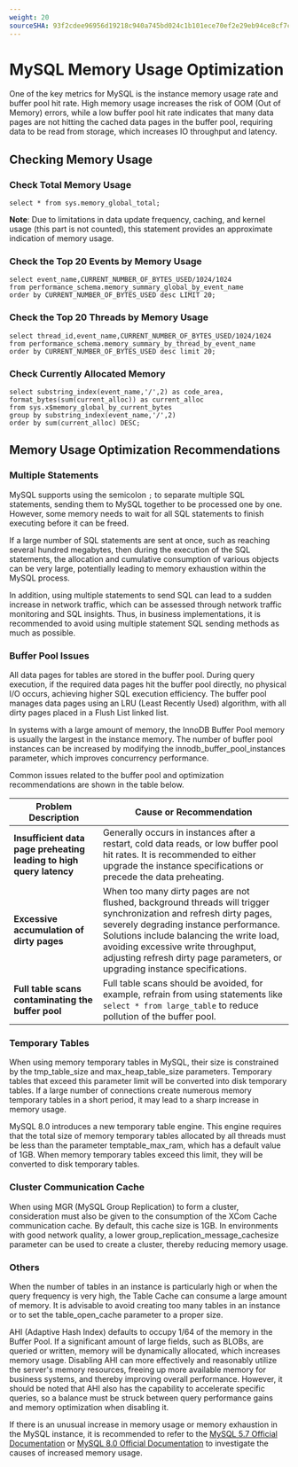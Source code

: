 ```yaml
---
weight: 20
sourceSHA: 93f2cdee96956d19218c940a745bd024c1b101ece70ef2e29eb94ce8cf7cd5a9
---
```


# MySQL Memory Usage Optimization

One of the key metrics for MySQL is the instance memory usage rate and buffer pool hit rate. High memory usage increases the risk of OOM (Out of Memory) errors, while a low buffer pool hit rate indicates that many data pages are not hitting the cached data pages in the buffer pool, requiring data to be read from storage, which increases IO throughput and latency.

## Checking Memory Usage

### Check Total Memory Usage

```
select * from sys.memory_global_total;
```

**Note**: Due to limitations in data update frequency, caching, and kernel usage (this part is not counted), this statement provides an approximate indication of memory usage.

### Check the Top 20 Events by Memory Usage

```
select event_name,CURRENT_NUMBER_OF_BYTES_USED/1024/1024
from performance_schema.memory_summary_global_by_event_name
order by CURRENT_NUMBER_OF_BYTES_USED desc LIMIT 20;
```

### Check the Top 20 Threads by Memory Usage

```
select thread_id,event_name,CURRENT_NUMBER_OF_BYTES_USED/1024/1024
from performance_schema.memory_summary_by_thread_by_event_name
order by CURRENT_NUMBER_OF_BYTES_USED desc limit 20;
```

### Check Currently Allocated Memory

```
select substring_index(event_name,'/',2) as code_area, format_bytes(sum(current_alloc)) as current_alloc
from sys.x$memory_global_by_current_bytes
group by substring_index(event_name,'/',2)
order by sum(current_alloc) DESC;
```

## Memory Usage Optimization Recommendations

### Multiple Statements

MySQL supports using the semicolon `;` to separate multiple SQL statements, sending them to MySQL together to be processed one by one. However, some memory needs to wait for all SQL statements to finish executing before it can be freed.

If a large number of SQL statements are sent at once, such as reaching several hundred megabytes, then during the execution of the SQL statements, the allocation and cumulative consumption of various objects can be very large, potentially leading to memory exhaustion within the MySQL process.

In addition, using multiple statements to send SQL can lead to a sudden increase in network traffic, which can be assessed through network traffic monitoring and SQL insights. Thus, in business implementations, it is recommended to avoid using multiple statement SQL sending methods as much as possible.

### Buffer Pool Issues

All data pages for tables are stored in the buffer pool. During query execution, if the required data pages hit the buffer pool directly, no physical I/O occurs, achieving higher SQL execution efficiency. The buffer pool manages data pages using an LRU (Least Recently Used) algorithm, with all dirty pages placed in a Flush List linked list.

In systems with a large amount of memory, the InnoDB Buffer Pool memory is usually the largest in the instance memory. The number of buffer pool instances can be increased by modifying the innodb_buffer_pool_instances parameter, which improves concurrency performance.

Common issues related to the buffer pool and optimization recommendations are shown in the table below.

| Problem Description                   | Cause or Recommendation                                                               |
| ------------------------------------- | ------------------------------------------------------------------------------------ |
| **Insufficient data page preheating leading to high query latency** | Generally occurs in instances after a restart, cold data reads, or low buffer pool hit rates. It is recommended to either upgrade the instance specifications or precede the data preheating. |
| **Excessive accumulation of dirty pages**             | When too many dirty pages are not flushed, background threads will trigger synchronization and refresh dirty pages, severely degrading instance performance. Solutions include balancing the write load, avoiding excessive write throughput, adjusting refresh dirty page parameters, or upgrading instance specifications. |
| **Full table scans contaminating the buffer pool** | Full table scans should be avoided, for example, refrain from using statements like `select * from large_table` to reduce pollution of the buffer pool. |

### Temporary Tables

When using memory temporary tables in MySQL, their size is constrained by the tmp_table_size and max_heap_table_size parameters. Temporary tables that exceed this parameter limit will be converted into disk temporary tables. If a large number of connections create numerous memory temporary tables in a short period, it may lead to a sharp increase in memory usage.

MySQL 8.0 introduces a new temporary table engine. This engine requires that the total size of memory temporary tables allocated by all threads must be less than the parameter temptable_max_ram, which has a default value of 1GB. When memory temporary tables exceed this limit, they will be converted to disk temporary tables.

### Cluster Communication Cache

When using MGR (MySQL Group Replication) to form a cluster, consideration must also be given to the consumption of the XCom Cache communication cache. By default, this cache size is 1GB. In environments with good network quality, a lower group_replication_message_cachesize parameter can be used to create a cluster, thereby reducing memory usage.

### Others

When the number of tables in an instance is particularly high or when the query frequency is very high, the Table Cache can consume a large amount of memory. It is advisable to avoid creating too many tables in an instance or to set the table_open_cache parameter to a proper size.

AHI (Adaptive Hash Index) defaults to occupy 1/64 of the memory in the Buffer Pool. If a significant amount of large fields, such as BLOBs, are queried or written, memory will be dynamically allocated, which increases memory usage. Disabling AHI can more effectively and reasonably utilize the server's memory resources, freeing up more available memory for business systems, and thereby improving overall performance. However, it should be noted that AHI also has the capability to accelerate specific queries, so a balance must be struck between query performance gains and memory optimization when disabling it.

If there is an unusual increase in memory usage or memory exhaustion in the MySQL instance, it is recommended to refer to the [MySQL 5.7 Official Documentation](https://dev.mysql.com/doc/refman/5.7/en/optimizing-innodb-diskio.html) or [MySQL 8.0 Official Documentation](https://dev.mysql.com/doc/refman/8.0/en/optimizing-innodb-diskio.html) to investigate the causes of increased memory usage.
